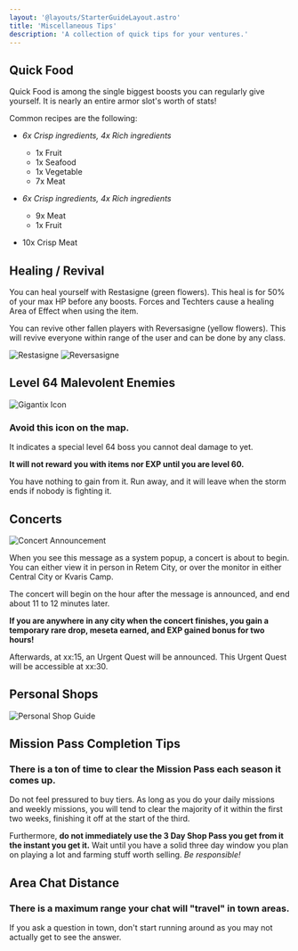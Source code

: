 ```yaml
---
layout: '@layouts/StarterGuideLayout.astro'
title: 'Miscellaneous Tips'
description: 'A collection of quick tips for your ventures.'
---
```


<div class="prose mx-auto">

## Quick Food

Quick Food is among the single biggest boosts you can regularly give yourself. It is nearly an entire armor slot's worth of stats!

Common recipes are the following:

- _6x Crisp ingredients, 4x Rich ingredients_

  - 1x Fruit
  - 1x Seafood
  - 1x Vegetable
  - 7x Meat

- _6x Crisp ingredients, 4x Rich ingredients_

  - 9x Meat
  - 1x Fruit

- 10x Crisp Meat

## Healing / Revival

You can heal yourself with Restasigne (green flowers). This heal is for 50% of your max HP before any boosts. Forces and Techters cause a healing Area of Effect when using the item.

You can revive other fallen players with Reversasigne (yellow flowers). This will revive everyone within range of the user and can be done by any class.

<div class="flex gap-2">
  <img src="/assets/starterguide/restasigne.png" alt="Restasigne" />
  <img src="/assets/starterguide/reversasigne.png" alt="Reversasigne" />
</div>

## Level 64 Malevolent Enemies

<div class="flex flex-col gap-2">
  <img
    class="mx-auto my-0"
    src="/assets/starterguide/gigantix-icon.png"
    alt="Gigantix Icon"
  />
  <h3 class="text-center mt-2">Avoid this icon on the map.</h3>
</div>

It indicates a special level 64 boss you cannot deal damage to yet.

**It will not reward you with items nor EXP until you are level 60.**

You have nothing to gain from it. Run away, and it will leave when the storm ends if nobody is fighting it.

## Concerts

<img
  class="w-full"
  src="/assets/starterguide/concert-announcement.png"
  alt="Concert Announcement"
/>

When you see this message as a system popup, a concert is about to begin. You can either view it in person in Retem City, or
over the monitor in either Central City or Kvaris Camp.

The concert will begin on the hour after the message is announced, and end about 11 to 12 minutes later.

**If you are anywhere in any city when the concert finishes, you gain a temporary rare drop, meseta earned, and EXP gained bonus for two hours!**

Afterwards, at xx:15, an Urgent Quest will be announced. This Urgent Quest will be accessible at xx:30.

## Personal Shops

![Personal Shop Guide](/assets/starterguide/personal-shop-guide.png)

## Mission Pass Completion Tips

### There is a ton of time to clear the Mission Pass each season it comes up.

Do not feel pressured to buy tiers. As long as you do your daily missions and weekly missions,
you will tend to clear the majority of it within the first two weeks, finishing it off at the start of the third.

Furthermore, **do not immediately use the 3 Day Shop Pass you get from it the instant you get it.**
Wait until you have a solid three day window you plan on playing a lot and farming stuff worth selling.
_Be responsible!_

## Area Chat Distance

### There is a maximum range your chat will "travel" in town areas.

If you ask a question in town, don't start running around as you may not actually get to see the answer.

</div>
